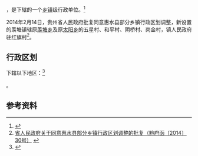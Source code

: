 {{中国乡级行政区|52/27/31/208/000}}

'''{{PAGENAMEBASE}}'''，是{{PRC admin/fullname|52/27/31/208/000|3}}下辖的一个[[乡镇|乡镇]]级行政单位。<ref>{{PRC admin/ref sgc|{{PRC admin/parent|52/27/31/208/000}}}}</ref>

2014年2月14日，贵州省人民政府批复同意惠水县部分乡镇行政区划调整，新设置的羡塘镇辖原[[羡塘乡|羡塘乡]]及原[[太阳乡_(惠水县)|太阳乡]]的五星村、和平村、阴桥村、岗金村，镇人民政府驻红旗村<ref>[http://www.gzgov.gov.cn/zyzxyll/zcfg/zfwj/qfh/201508/t20150814_5838.html 省人民政府关于同意惠水县部分乡镇行政区划调整的批复（黔府函〔2014〕30号）] {{webarchive|url=https://web.archive.org/web/20170831223449/http://www.gzgov.gov.cn/zyzxyll/zcfg/zfwj/qfh/201508/t20150814_5838.html |date=2017-08-31 }}</ref>。

== 行政区划 ==

{{PAGENAMEBASE}}下辖以下地区：<ref>{{PRC admin/ref sgc|52/27/31/208/000}}</ref>

{{PRC admin/children|52/27/31/208/000}}。

== 参考资料 ==

{{reflist}}

{{行政区划小作品}}
{{PRC admin/navcat|52/27/31/208/000}}